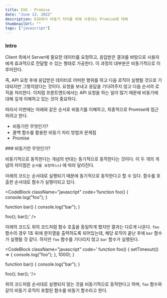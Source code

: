 ```yaml
---
title: ES6 - Promise
date: "June 13, 2022"
description: ES6에서 비동기 처리를 위해 사용되는 Promise에 대해
thumbnailUrl: ""
tags: ["javascript"]
---
```


### Intro

Client 측에서 Server에 필요한 데이터를 요청하고, 응답받은 결과를 바탕으로 사용자에게 효과적으로 전달할 수 있는 형태로 가공한다. 이 과정의 대부분은 비동기적으로 이루어진다.

즉, API 요청 후에 응답받은 데이터로 어떠한 행위를 하고 다음 로직이 실행될 것으로 기대되지만 그렇지않다는 것이다. 요청을 보내고 응답을 기다려주지 않고 다음 순서의 로직을 처리한다. 이처럼 프론트엔드에서는 API 요청을 하는 일이 많기 때문에 비동기에 대해 깊게 이해하고 있는 것이 중요하다.

따라서 이번에는 아래와 같은 순서로 비동기를 이해하고, 최종적으로 Promise에 접근하려고 한다.

- 비동기란 무엇인가?
- 콜백 함수를 활용한 비동기 처리 방법과 문제점
- Promise

<Divider />
### 비동기란 무엇인가?

비동기적으로 동작한다는 개념의 반대는 동기적으로 동작한다는 것이다. 이 두 개의 개념의 차이점은 `순서를 보장하느냐` 에 따라 달라진다.

아래의 코드는 순서대로 실행되기 때문에 동기적으로 동작한다고 할 수 있다. 함수를 호출한 순서대로 함수가 실행이되고 있다.

<CodeBlock className="javascript" code='function foo() {
console.log("foo");
}

function bar() {
console.log("bar");
}

foo();
bar();' />


아래의 코드도 위의 코드처럼 함수 호출을 동일하게 했지만 결과는 다르게 나온다. `foo` 함수의 경우 1초 뒤에 문자열을 출력하도록 되어있는데, 해당 로직이 끝난 후에 `bar` 함수가 실행될 것 같다. 하지만 `foo` 함수를 기다리지 않고 `bar` 함수가 실행된다.

<CodeBlock className="javascript" code='
function foo() {
  setTimeout(() => {
    console.log("foo");
  }, 1000);
}

function bar() {
  console.log("bar");
}

foo();
bar();
'/>

위의 코드처럼 순서대로 실행되지 않는 것을 비동기적으로 동작한다고 하며, `foo` 함수와 같이 비동기 로직이 포함된 함수를 비동기 함수라고 한다.
